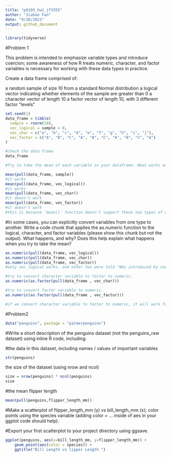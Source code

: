 ```yaml
---
title: "p8105_hw1_jf3355"
author: "Jiahao Fan"
date: "9/26/2021"
output: github_document
---
```

```r
library(tidyverse)
```
#Problem 1

This problem is intended to emphasize variable types and introduce coercion; some awareness of how R treats numeric, character, and factor variables is necessary for working with these data types in practice.

Create a data frame comprised of:

a random sample of size 10 from a standard Normal distribution
a logical vector indicating whether elements of the sample are greater than 0
a character vector of length 10
a factor vector of length 10, with 3 different factor “levels”
```r
set.seed(1)
data_frame = tibble(
  sample = rnorm(10),
  vec_logical = sample > 0,
  vec_char = c("a", "b", "c", "d", "e", "f", "g", "h", "i", "j"),
  vec_factor = c("A", "B", "C", "A", "B", "C", "A", "B", "C", "A")
)

#check the data frame
data_frame

#Try to take the mean of each variable in your dataframe. What works and what doesn’t?

mean(pull(data_frame, sample))
#it works
mean(pull(data_frame, vec_logical))
#it works
mean(pull(data_frame, vec_char))
#it doesn't work
mean(pull(data_frame, vec_factor))
#it doesn't work
#this is because `mean()` function doesn't support these two types of variable.
```
#In some cases, you can explicitly convert variables from one type to another. Write a code chunk that applies the as.numeric function to the logical, character, and factor variables (please show this chunk but not the output). What happens, and why? Does this help explain what happens when you try to take the mean?
```r
as.numeric(pull(data_frame, vec_logical))
as.numeric(pull(data_frame, vec_char))
as.numeric(pull(data_frame, vec_factor))
#only vec_logical works, and other two were told "NAs introduced by coercion" since they are not numeric.

#try to convert character variable to factor to numeric.
as.numeric(as.factor(pull(data_frame , vec_char)))

#try to convert factor variable to numeric.
as.numeric(as.factor(pull(data_frame , vec_factor)))

#if we convert character variable to factor to numeric, it will work for the mean since they are numeric.
```



#Problem2
```r
data("penguins", package = "palmerpenguins")
```

#Write a short description of the penguins dataset (not the penguins_raw dataset) using inline R code, including:

#the data in this dataset, including names / values of important variables
```r
str(penguins)
```

the size of the dataset (using nrow and ncol)
```r
size = nrow(penguins) * ncol(penguins)
size
```
#the mean flipper length
```r
mean(pull(penguins,flipper_length_mm))
```

#Make a scatterplot of flipper_length_mm (y) vs bill_length_mm (x); color points using the species variable (adding color = ... inside of aes in your ggplot code should help).

#Export your first scatterplot to your project directory using ggsave.
```r
ggplot(penguins, aes(x=bill_length_mm, y=flipper_length_mm)) +
    geom_point(aes(color = species)) +
    ggtitle("Bill Length vs lipper Length ")
```




